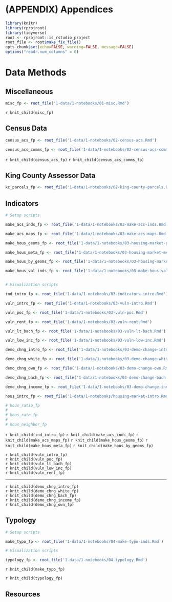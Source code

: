 # (APPENDIX) Appendices {-}

```r
library(knitr)
library(rprojroot)
library(tidyverse)
root <- rprojroot::is_rstudio_project
root_file <- root$make_fix_file()
opts_chunk$set(echo=FALSE, warning=FALSE, message=FALSE)
options("readr.num_columns" = 0)
```

# Data Methods

## Miscellaneous
```r
misc_fp <- root_file('1-data/1-notebooks/01-misc.Rmd')
```

`r knit_child(misc_fp)`

## Census Data

```r

census_acs_fp <- root_file('1-data/1-notebooks/02-census-acs.Rmd')

census_acs_comms_fp <- root_file('1-data/1-notebooks/02-census-acs-communities.Rmd')

```

`r knit_child(census_acs_fp)`
`r knit_child(census_acs_comms_fp)`

## King County Assessor Data

```r
kc_parcels_fp <- root_file('1-data/1-notebooks/02-king-county-parcels.Rmd')
```


## Indicators   

```r

# Setup scripts

make_acs_inds_fp <- root_file('1-data/1-notebooks/03-make-acs-inds.Rmd')

make_acs_maps_fp <- root_file('1-data/1-notebooks/03-make-acs-maps.Rmd')

make_hous_geoms_fp <- root_file('1-data/1-notebooks/03-housing-market-geoms.Rmd')

make_hous_meta_fp <- root_file('1-data/1-notebooks/03-housing-market-meta.Rmd')

make_hous_by_geoms_fp <- root_file('1-data/1-notebooks/03-housing-market-by-geoms.Rmd')

make_hous_val_inds_fp <- root_file('1-data/1-notebooks/03-make-hous-val-inds.Rmd')


# Visualization scripts

ind_intro_fp <- root_file('1-data/1-notebooks/03-indicators-intro.Rmd')

vuln_intro_fp <- root_file('1-data/1-notebooks/03-vuln-intro.Rmd')

vuln_poc_fp <- root_file('1-data/1-notebooks/03-vuln-poc.Rmd')

vuln_rent_fp <- root_file('1-data/1-notebooks/03-vuln-rent.Rmd')

vuln_lt_bach_fp <- root_file('1-data/1-notebooks/03-vuln-lt-bach.Rmd')

vuln_low_inc_fp <- root_file('1-data/1-notebooks/03-vuln-low-inc.Rmd')

demo_chng_intro_fp <- root_file('1-data/1-notebooks/03-demo-change-intro.Rmd')

demo_chng_white_fp <- root_file('1-data/1-notebooks/03-demo-change-white.Rmd')

demo_chng_own_fp <- root_file('1-data/1-notebooks/03-demo-change-own.Rmd')

demo_chng_bach_fp <- root_file('1-data/1-notebooks/03-demo-change-bach.Rmd')

demo_chng_income_fp <- root_file('1-data/1-notebooks/03-demo-change-inc.Rmd')

hous_intro_fp <- root_file('1-data/1-notebooks/housing-market-intro.Rmd')

# hous_ratio_fp
# 
# hous_rate_fp
# 
# hous_neighbor_fp


```

`r knit_child(ind_intro_fp)`
`r knit_child(make_acs_inds_fp)`
`r knit_child(make_acs_maps_fp)`
`r knit_child(make_hous_geoms_fp)`
`r knit_child(make_hous_meta_fp)`
`r knit_child(make_hous_by_geoms_fp)`

`r knit_child(vuln_intro_fp)`
<br>
`r knit_child(vuln_poc_fp)`
<br>
`r knit_child(vuln_lt_bach_fp)`
<br>
`r knit_child(vuln_low_inc_fp)`
<br>
`r knit_child(vuln_rent_fp)`
<br>
<hr>
`r knit_child(demo_chng_intro_fp)`
<br>
`r knit_child(demo_chng_white_fp)`
<br>
`r knit_child(demo_chng_bach_fp)`
<br>
`r knit_child(demo_chng_income_fp)`
<br>
`r knit_child(demo_chng_own_fp)`

## Typology

```r

# Setup scripts

make_typo_fp <- root_file('1-data/1-notebooks/04-make-typo-inds.Rmd')

# Visualization scripts

typology_fp <- root_file('1-data/1-notebooks/04-typology.Rmd')

```

`r knit_child(make_typo_fp)`

`r knit_child(typology_fp)`

## Resources

